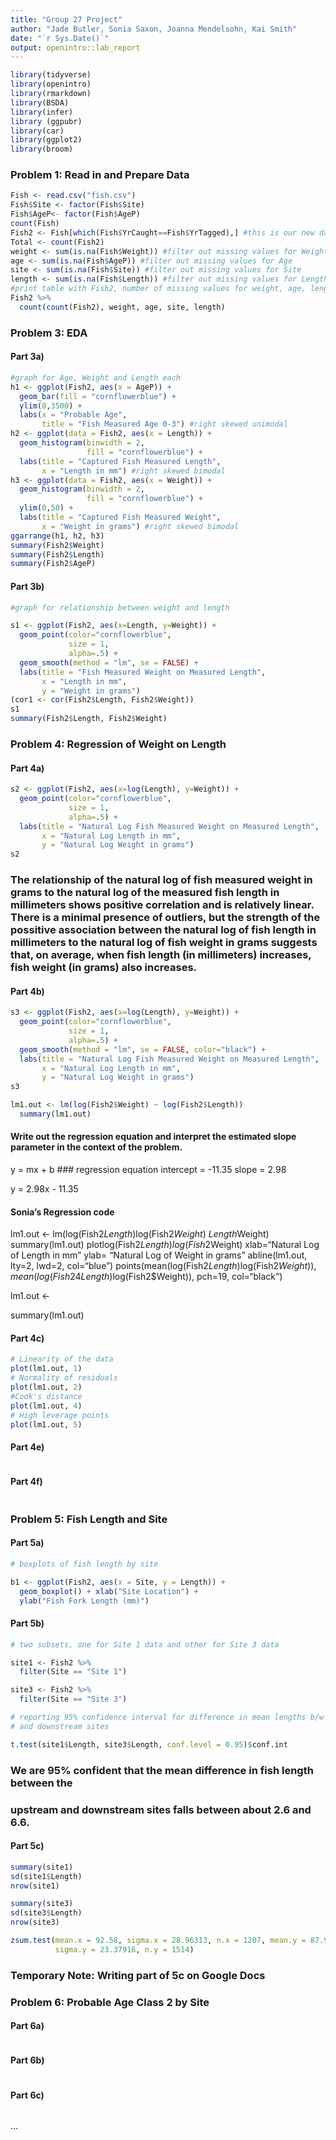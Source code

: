 ```yaml
---
title: "Group 27 Project"
author: "Jade Butler, Sonia Saxon, Joanna Mendelsohn, Kai Smith"
date: "`r Sys.Date()`"
output: openintro::lab_report
---
```


```r
library(tidyverse)
library(openintro)
library(rmarkdown)
library(BSDA)
library(infer)
library (ggpubr)
library(car)
library(ggplot2)
library(broom)
```

### Problem 1: Read in and Prepare Data
```r
Fish <- read.csv("fish.csv")
Fish$Site <- factor(Fish$Site)
Fish$AgeP<- factor(Fish$AgeP)
count(Fish)
Fish2 <- Fish[which(Fish$YrCaught==Fish$YrTagged),] #this is our new data set for the rest of the assignment
Total <- count(Fish2)
weight <- sum(is.na(Fish$Weight)) #filter out missing values for Weight
age <- sum(is.na(Fish$AgeP)) #filter out missing values for Age
site <- sum(is.na(Fish$Site)) #filter out missing values for Site
length <- sum(is.na(Fish$Length)) #filter out missing values for Length
#print table with Fish2, number of missing values for weight, age, length and site -> Omit YrCaught and YrTagged from this table
Fish2 %>%
  count(count(Fish2), weight, age, site, length)
```



### Problem 3:  EDA
#### Part 3a)
```r
#graph for Age, Weight and Length each
h1 <- ggplot(Fish2, aes(x = AgeP)) +
  geom_bar(fill = "cornflowerblue") + 
  ylim(0,3500) + 
  labs(x = "Probable Age", 
       title = "Fish Measured Age 0-3") #right skewed unimodal
h2 <- ggplot(data = Fish2, aes(x = Length)) + 
  geom_histogram(binwidth = 2, 
                 fill = "cornflowerblue") + 
  labs(title = "Captured Fish Measured Length", 
       x = "Length in mm") #right skewed bimodal
h3 <- ggplot(data = Fish2, aes(x = Weight)) +
  geom_histogram(binwidth = 2, 
                 fill = "cornflowerblue") + 
  ylim(0,50) + 
  labs(title = "Captured Fish Measured Weight", 
       x = "Weight in grams") #right skewed bimodal
ggarrange(h1, h2, h3)
summary(Fish2$Weight)
summary(Fish2$Length)
summary(Fish2$AgeP)

```

#### Part 3b)
```r
#graph for relationship between weight and length

s1 <- ggplot(Fish2, aes(x=Length, y=Weight)) +
  geom_point(color="cornflowerblue", 
             size = 1, 
             alpha=.5) +  
  geom_smooth(method = "lm", se = FALSE) +
  labs(title = "Fish Measured Weight on Measured Length", 
       x = "Length in mm", 
       y = "Weight in grams")
(cor1 <- cor(Fish2$Length, Fish2$Weight))
s1
summary(Fish2$Length, Fish2$Weight)

```

### Problem 4:  Regression of Weight on Length
#### Part 4a)
```r
s2 <- ggplot(Fish2, aes(x=log(Length), y=Weight)) +
  geom_point(color="cornflowerblue", 
             size = 1, 
             alpha=.5) +  
  labs(title = "Natural Log Fish Measured Weight on Measured Length", 
       x = "Natural Log Length in mm", 
       y = "Natural Log Weight in grams")
s2

```

### The relationship of the natural log of fish measured weight in grams to the natural log of the measured fish length in millimeters shows positive correlation and is relatively linear. There is a minimal presence of outliers, but the strength of the possitive association between the natural log of fish length in millimeters to the natural log of fish weight in grams suggests that, on average, when fish length (in millimeters) increases, fish weight (in grams) also increases.

#### Part 4b)
```r
s3 <- ggplot(Fish2, aes(x=log(Length), y=Weight)) +
  geom_point(color="cornflowerblue", 
             size = 1, 
             alpha=.5) +  
  geom_smooth(method = "lm", se = FALSE, color="black") + 
  labs(title = "Natural Log Fish Measured Weight on Measured Length", 
       x = "Natural Log Length in mm", 
       y = "Natural Log Weight in grams")
s3

lm1.out <- lm(log(Fish2$Weight) ~ log(Fish2$Length))
  summary(lm1.out)
```
#### Write out the regression equation and interpret the estimated slope parameter in the context of the problem.
 y = mx + b
### regression equation
intercept = -11.35
slope = 2.98

y = 2.98x - 11.35

#### Sonia's Regression code

lm1.out <-
lm(log(Fish2$Length)$log(Fish2$Weight) ~ Length$Weight)
summary(lm1.out)
plotlog(Fish2$Length)log(Fish2$Weight) 
xlab="Natural Log of Length in mm"
ylab= "Natural Log of Weight in grams"
abline(lm1.out, lty=2, lwd=2, col="blue")
points(mean(log(Fish2$Length)$log(Fish2$Weight)),
mean(log(Fish24Length)$log(Fish2$Weight)),
pch=19, col="black") 

lm1.out <-

summary(lm1.out)

#### Part 4c)
```r
# Linearity of the data
plot(lm1.out, 1)
# Normality of residuals
plot(lm1.out, 2)
#Cook's distance
plot(lm1.out, 4)
# High leverage points
plot(lm1.out, 5)
```


#### Part 4e)
```r

```



#### Part 4f)
```r

```


### Problem 5:  Fish Length and Site
#### Part 5a)
```r
# boxplots of fish length by site

b1 <- ggplot(Fish2, aes(x = Site, y = Length)) + 
  geom_boxplot() + xlab("Site Location") +
  ylab("Fish Fork Length (mm)")
```

#### Part 5b)
```r
# two subsets, one for Site 1 data and other for Site 3 data

site1 <- Fish2 %>%
  filter(Site == "Site 1")

site3 <- Fish2 %>%
  filter(Site == "Site 3")

# reporting 95% confidence interval for difference in mean lengths b/w upstream
# and downstream sites

t.test(site1$Length, site3$Length, conf.level = 0.95)$conf.int
```
### We are 95% confident that the mean difference in fish length between the 
### upstream and downstream sites falls between about 2.6 and 6.6.

#### Part 5c)
```r
summary(site1)
sd(site1$Length)
nrow(site1)

summary(site3)
sd(site3$Length)
nrow(site3)

zsum.test(mean.x = 92.58, sigma.x = 28.96313, n.x = 1207, mean.y = 87.97, 
          sigma.y = 23.37916, n.y = 1514)
```
### Temporary Note: Writing part of 5c on Google Docs

### Problem 6: Probable Age Class 2 by Site
#### Part 6a)
```r

```

#### Part 6b)
```r

```

#### Part 6c)
```r

```

...

